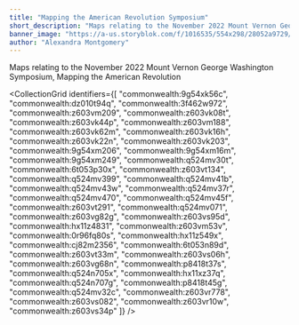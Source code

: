 ```yaml
---
title: "Mapping the American Revolution Symposium"
short_description: "Maps relating to the November 2022 Mount Vernon George Washington Symposium, Mapping the American Revolution"
banner_image: "https://a-us.storyblok.com/f/1016535/554x298/28052a9729/mapping_american_revolution.jpg"
author: "Alexandra Montgomery"
---
```




Maps relating to the November 2022 Mount Vernon George Washington Symposium, Mapping the American Revolution

<CollectionGrid
    identifiers={[
        "commonwealth:9g54xk56c",
"commonwealth:dz010t94q",
"commonwealth:3f462w972",
"commonwealth:z603vm209",
"commonwealth:z603vk08t",
"commonwealth:z603vk44p",
"commonwealth:z603vm188",
"commonwealth:z603vk62m",
"commonwealth:z603vk16h",
"commonwealth:z603vk22n",
"commonwealth:z603vk203",
"commonwealth:9g54xm206",
"commonwealth:9g54xm16m",
"commonwealth:9g54xm249",
"commonwealth:q524mv30t",
"commonwealth:6t053p30x",
"commonwealth:z603vt134",
"commonwealth:q524mv399",
"commonwealth:q524mv41b",
"commonwealth:q524mv43w",
"commonwealth:q524mv37r",
"commonwealth:q524mv470",
"commonwealth:q524mv45f",
"commonwealth:z603vt291",
"commonwealth:q524mv071",
"commonwealth:z603vg82g",
"commonwealth:z603vs95d",
"commonwealth:hx11z4831",
"commonwealth:z603vm53v",
"commonwealth:0r96fq80s",
"commonwealth:hx11z549x",
"commonwealth:cj82m2356",
"commonwealth:6t053n89d",
"commonwealth:z603vt33m",
"commonwealth:z603vs06h",
"commonwealth:z603vg68n",
"commonwealth:p8418t37s",
"commonwealth:q524n705x",
"commonwealth:hx11xz37q",
"commonwealth:q524n707g",
"commonwealth:p8418t45g",
"commonwealth:q524mv32c",
"commonwealth:z603vr778",
"commonwealth:z603vs082",
"commonwealth:z603vr10w",
"commonwealth:z603vs34p"
    ]}
/>

